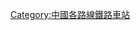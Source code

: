 {{Catnav|頁面分類|各種主題的頁面分類|按國家分類|各國建築|各國鐵路車站|中國鐵路車站|中国铁路车站 (按路线)}}
{{Catnav|頁面分類|各種主題的頁面分類|按國家分類|各國交通|各國鐵路車站|中國鐵路車站|中国铁路车站 (按路线)}}

{{Catmore|牡佳铁路}}

[[Category:中國各路線鐵路車站|Category:中國各路線鐵路車站]]